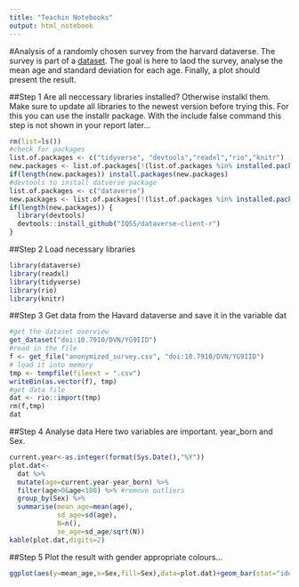 ```yaml
---
title: "Teachin Notebooks"
output: html_notebook
---
```


#Analysis of a randomly chosen survey from the harvard dataverse.
The survey is part of a [dataset](doi:10.7910/DVN/YG9IID).
The goal is here to laod the survey, analyse the mean age and standard deviation for each age.
Finally, a plot should present the result.

##Step 1 Are all neccessary libraries installed?
Otherwise instalkl them. Make sure to update all libraries to the newest version before trying this.
For this you can use the installr package.
With the include false command this step is not shown in your report later...
```r
rm(list=ls())
#check for packages
list.of.packages <- c("tidyverse", "devtools","readxl","rio","knitr")
new.packages <- list.of.packages[!(list.of.packages %in% installed.packages()[,"Package"])]
if(length(new.packages)) install.packages(new.packages)
#devtools to install datverse package
list.of.packages <- c("dataverse")
new.packages <- list.of.packages[!(list.of.packages %in% installed.packages()[,"Package"])]
if(length(new.packages)) {
  library(devtools)
  devtools::install_github("IQSS/dataverse-client-r")
}
```
##Step 2 Load necessary libraries
```r
library(dataverse)
library(readxl)
library(tidyverse)
library(rio)
library(knitr)
```

##Step 3 Get data from the Havard dataverse and save it in the variable dat
```r
#get the dataset overview
get_dataset("doi:10.7910/DVN/YG9IID")
#read in the file
f <- get_file("anonymized_survey.csv", "doi:10.7910/DVN/YG9IID")
# load it into memory
tmp <- tempfile(fileext = ".csv")
writeBin(as.vector(f), tmp)
#get data file
dat <- rio::import(tmp)
rm(f,tmp)
dat
```

##Step 4 Analyse data
Here two variables are important. year_born and Sex.
```r
current.year<-as.integer(format(Sys.Date(),"%Y"))
plot.dat<-
  dat %>% 
  mutate(age=current.year-year_born) %>% 
  filter(age>0&age<100) %>% #remove outliers
  group_by(Sex) %>% 
  summarise(mean_age=mean(age),
            sd_age=sd(age),
            N=n(),
            se_age=sd_age/sqrt(N))
kable(plot.dat,digits=2)
```

##Step 5 Plot the result with gender appropriate colours...

```r
ggplot(aes(y=mean_age,x=Sex,fill=Sex),data=plot.dat)+geom_bar(stat="identity")+geom_errorbar(aes(ymin=mean_age-se_age,ymax=mean_age+se_age,width=0.2))+theme_classic()+xlab("Gender")+ylab("Mean Age")+scale_fill_manual(values=c("pink","blue"))+theme(legend.position = "none")
```










